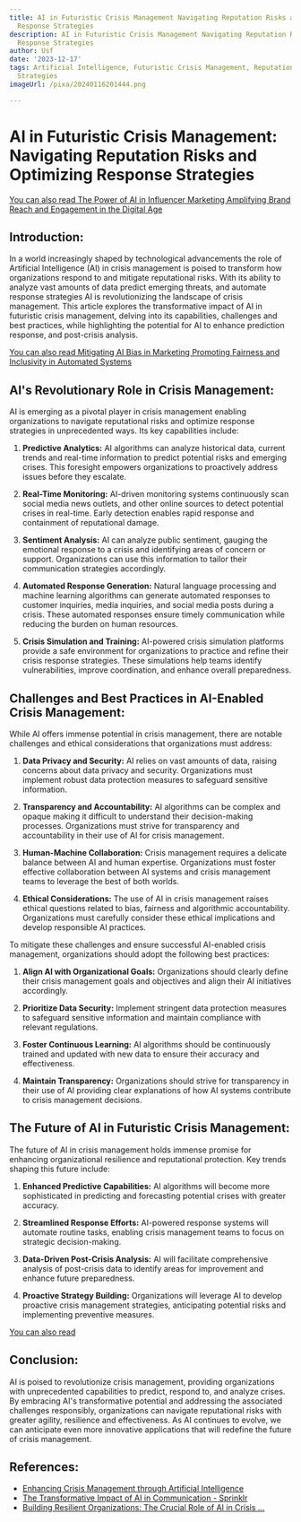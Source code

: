 ```yaml
---
title: AI in Futuristic Crisis Management Navigating Reputation Risks and Optimizing
  Response Strategies
description: AI in Futuristic Crisis Management Navigating Reputation Risks and Optimizing
  Response Strategies
author: Usf
date: '2023-12-17'
tags: Artificial Intelligence, Futuristic Crisis Management, Reputation Risks, Response
  Strategies
imageUrl: /pixa/20240116201444.png

---
```

# AI in Futuristic Crisis Management: Navigating Reputation Risks  and Optimizing Response Strategies

[You can also read  The Power of AI in Influencer Marketing  Amplifying Brand Reach and  Engagement in the Digital Age](The%20Power%20of%20AI%20in%20Influencer%20Marketing%20Amplifying%20Brand%20Reach%20and%20Engagement%20in%20the%20Digital%20Age)


## Introduction:

In a world increasingly shaped  by technological advancements the  role of Artificial Intelligence (AI) in  crisis management is poised to transform how  organizations  respond to and mitigate reputational risks. With  its ability to  analyze vast amounts of data predict emerging threats, and automate response strategies AI is revolutionizing the landscape of crisis management. This article explores the transformative impact of AI in futuristic crisis management, delving into its capabilities, challenges and best practices, while highlighting the potential for AI to enhance prediction response, and post-crisis analysis.

[You can also  read Mitigating  AI  Bias in Marketing Promoting Fairness and Inclusivity in  Automated Systems](Mitigating%20AI%20Bias%20in%20Marketing%20Promoting%20Fairness%20and%20Inclusivity%20in%20Automated%20Systems)


## AI's Revolutionary Role in Crisis Management:

AI is emerging as a pivotal player in  crisis  management enabling organizations  to navigate reputational risks  and optimize response strategies in unprecedented ways. Its key capabilities  include:

1. **Predictive Analytics:** AI algorithms can analyze  historical data, current trends  and real-time information to predict  potential risks and emerging crises. This foresight empowers organizations to proactively address issues before they escalate.

2. **Real-Time  Monitoring:**  AI-driven monitoring  systems  continuously scan social media news outlets, and other online sources to  detect  potential crises in real-time.  Early detection enables rapid response and containment of reputational damage.

3. **Sentiment Analysis:** AI can analyze public  sentiment, gauging the emotional response to a crisis and identifying areas of concern or support. Organizations can use this information to tailor  their communication strategies accordingly.

4. **Automated Response Generation:** Natural language  processing and  machine learning algorithms can generate automated responses  to customer inquiries, media inquiries, and social media posts during a crisis. These automated  responses ensure timely communication while reducing the burden on human resources.

5. **Crisis Simulation and Training:**  AI-powered crisis simulation platforms provide  a safe environment for organizations to practice and refine their crisis response strategies. These simulations help teams identify vulnerabilities, improve  coordination, and enhance overall preparedness.

## Challenges and Best  Practices in AI-Enabled Crisis Management:

While AI offers  immense potential in crisis  management, there  are notable challenges and ethical considerations that  organizations must address:

1.  **Data Privacy and  Security:** AI relies on vast  amounts of data, raising concerns about data privacy and security. Organizations must implement robust data protection measures to safeguard sensitive information.

2. **Transparency  and Accountability:** AI algorithms can be complex and opaque making it  difficult to understand their  decision-making processes. Organizations must strive for transparency and  accountability  in their use of AI for crisis management.

3. **Human-Machine Collaboration:** Crisis  management requires a delicate balance between AI and human expertise. Organizations must foster effective collaboration between AI systems and crisis  management teams to leverage the  best of both worlds.

4. **Ethical Considerations:** The use of AI in crisis management raises ethical questions related to bias, fairness and algorithmic accountability. Organizations must carefully consider these ethical implications  and develop  responsible AI practices.

To mitigate these challenges  and ensure successful AI-enabled crisis management, organizations should adopt the  following best  practices:

1. **Align AI with Organizational Goals:** Organizations should clearly define their crisis management  goals and objectives and align their AI initiatives accordingly.

2. **Prioritize Data  Security:** Implement stringent data protection measures to safeguard sensitive information and maintain compliance with  relevant regulations.

3. **Foster Continuous Learning:** AI algorithms should be continuously trained and updated with new data to ensure their accuracy and effectiveness.

4. **Maintain  Transparency:** Organizations should strive for transparency in their use of AI providing clear explanations of how AI systems contribute to  crisis management decisions.

## The Future of AI in Futuristic Crisis Management:

The  future of AI in crisis management holds immense promise for enhancing organizational resilience and reputational protection. Key trends shaping this future include:

1. **Enhanced Predictive Capabilities:** AI algorithms will become  more sophisticated in predicting and forecasting potential  crises with greater accuracy.

2. **Streamlined Response Efforts:** AI-powered response systems will automate routine  tasks, enabling  crisis management teams to focus on strategic decision-making.

3. **Data-Driven Post-Crisis Analysis:** AI will facilitate comprehensive analysis of  post-crisis data to identify areas for improvement and enhance future preparedness.

4. **Proactive Strategy Building:** Organizations will leverage AI to develop proactive crisis management strategies, anticipating potential risks and implementing preventive measures.

[You can also read ]()


## Conclusion:

AI is poised to revolutionize crisis management, providing organizations with unprecedented capabilities to predict, respond to, and analyze crises. By embracing  AI's transformative potential and addressing the  associated challenges  responsibly, organizations can navigate reputational risks with greater agility, resilience and effectiveness. As AI continues to evolve,  we can anticipate even more innovative applications that will redefine the future of crisis management.

## References:
- [Enhancing Crisis Management through Artificial Intelligence](https://bryghtpath.com/crisis-management-artificial-intelligence/)
- [The Transformative Impact of AI in Communication - Sprinklr](https://www.sprinklr.com/blog/ai-in-communications/)
- [Building Resilient Organizations: The Crucial Role of AI in Crisis ...](https://www.linkedin.com/pulse/building-resilient-organizations-crucial-role-ai-crisis-b-s)
